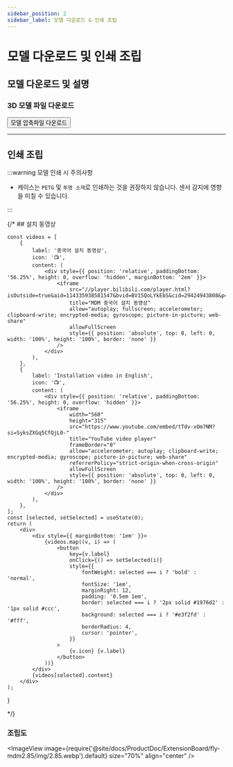 ```yaml
---
sidebar_position: 2
sidebar_label: 모델 다운로드 & 인쇄 조립
---
```


# 모델 다운로드 및 인쇄 조립

## 모델 다운로드 및 설명

### 3D 모델 파일 다운로드

<Button variant="contained" disableElevation href="http://cdn.mellow.klipper.cn/STEP/2.85-MDM.zip">모델 압축파일 다운로드</Button>

----


## 인쇄 조립

:::warning 모델 인쇄 시 주의사항

- 케이스는 `PETG` 및 `투명 소재`로 인쇄하는 것을 권장하지 않습니다. 센서 감지에 영향을 미칠 수 있습니다.

:::

{/* ## 설치 동영상

    const videos = [
        {
            label: '중국어 설치 동영상',
            icon: '📺',
            content: (
                <div style={{ position: 'relative', paddingBottom: '56.25%', height: 0, overflow: 'hidden', marginBottom: '2em' }}>
                    <iframe
                        src="//player.bilibili.com/player.html?isOutside=true&aid=114335938581547&bvid=BV1SQoLYkEbS&cid=29424943808&p=0&autoplay=0"
                        title="MDM 중국어 설치 동영상"
                        allow="autoplay; fullscreen; accelerometer; clipboard-write; encrypted-media; gyroscope; picture-in-picture; web-share"
                        allowFullScreen
                        style={{ position: 'absolute', top: 0, left: 0, width: '100%', height: '100%', border: 'none' }}
                    />
                </div>
            ),
        },
        {
            label: 'Installation video in English',
            icon: '📺',
            content: (
                <div style={{ position: 'relative', paddingBottom: '56.25%', height: 0, overflow: 'hidden' }}>
                    <iframe
                        width="560"
                        height="315"
                        src="https://www.youtube.com/embed/tTdv-xOm7NM?si=SyksZXGq5CfQjL0-"
                        title="YouTube video player"
                        frameBorder="0"
                        allow="accelerometer; autoplay; clipboard-write; encrypted-media; gyroscope; picture-in-picture; web-share"
                        referrerPolicy="strict-origin-when-cross-origin"
                        allowFullScreen
                        style={{ position: 'absolute', top: 0, left: 0, width: '100%', height: '100%', border: 'none' }}
                    />
                </div>
            ),
        },
    ];
    const [selected, setSelected] = useState(0);
    return (
        <div>
            <div style={{ marginBottom: '1em' }}>
                {videos.map((v, i) => (
                    <button
                        key={v.label}
                        onClick={() => setSelected(i)}
                        style={{
                            fontWeight: selected === i ? 'bold' : 'normal',
                            fontSize: '1em',
                            marginRight: 12,
                            padding: '0.5em 1em',
                            border: selected === i ? '2px solid #1976d2' : '1px solid #ccc',
                            background: selected === i ? '#e3f2fd' : '#fff',
                            borderRadius: 4,
                            cursor: 'pointer',
                        }}
                    >
                        {v.icon} {v.label}
                    </button>
                ))}
            </div>
            {videos[selected].content}
        </div>
    );
}

<VideoTabs /> */}

### 조립도
<ImageView image={require('@site/docs/ProductDoc/ExtensionBoard/fly-mdm2.85/img/2.85.webp').default} size="70%" align="center" />
